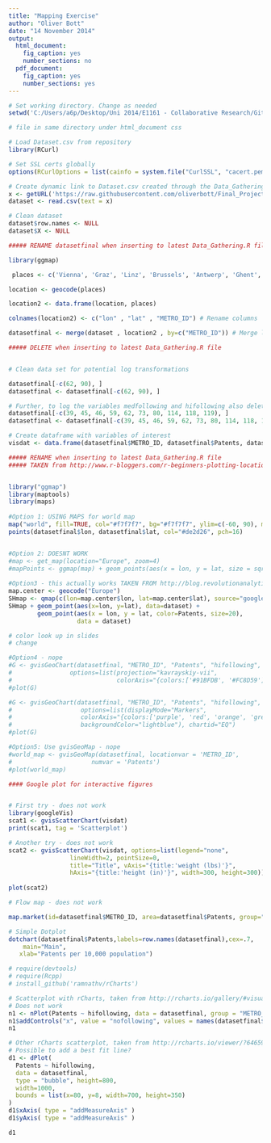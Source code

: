 ```yaml
---
title: "Mapping Exercise"
author: "Oliver Bott"
date: "14 November 2014"
output:
  html_document:
    fig_caption: yes
    number_sections: no
  pdf_document:
    fig_caption: yes
    number_sections: yes
---
```


```r
# Set working directory. Change as needed
setwd('C:/Users/a6p/Desktop/Uni 2014/E1161 - Collaborative Research/GitHub Clone/Final_Project/')

# file in same directory under html_document css

```

```r
# Load Dataset.csv from repository
library(RCurl)

# Set SSL certs globally
options(RCurlOptions = list(cainfo = system.file("CurlSSL", "cacert.pem", package = "RCurl")))

# Create dynamic link to Dataset.csv created through the Data_Gathering.R
x <- getURL('https://raw.githubusercontent.com/oliverbott/Final_Project/master/Data/Dataset.csv')
dataset <- read.csv(text = x)

# Clean dataset
dataset$row.names <- NULL
dataset$X <- NULL

```


```r
##### RENAME datasetfinal when inserting to latest Data_Gathering.R file

library(ggmap)

 places <- c('Vienna', 'Graz', 'Linz', 'Brussels', 'Antwerp', 'Ghent', 'Liege', 'Berlin', 'Hamburg', 'Munich', 'Cologne', 'Frankfurt', 'Essen', 'Stuttgart', 'Leipzig', 'Dresden', 'Dortmund', 'Dusseldorf', 'Bremen', 'Hanover', 'Bochum', 'Freiburg', 'Augsburg', 'Bonn', 'Karlsruhe', 'Duisburg', 'Mannheim', 'Aachen', 'Copenhagen', 'Tallinn', 'Madrid', 'Barcelona', 'Valencia', 'Seville', 'Zaragoza', 'Malaga', 'Palmas', 'Bilbao', 'Helsinki', 'Paris', 'Lyon', 'Toulouse', 'Strasbourg', 'Bordeaux', 'Nantes', 'Lille', 'Montpellier', 'Rennes', 'Grenoble', 'Toulon', 'Marseille', 'Nice', 'Rouen', 'Rome', 'Milan', 'Naples', 'Turin', 'Palermo', 'Genova', 'Florence', 'Bari', 'Bologna', 'Catania', 'Venice', 'Mito', 'Tokyo', 'Kofu', 'Nagoya', 'Numazu', 'Osaka', 'Okayama', 'Kurashiki', 'Fukuyama', 'Hiroshima', 'Takamatsu', 'Monterrey', 'Irapuato', 'Hague', 'Amsterdam', 'Rotterdam', 'Utrecht', 'Eindhoven', 'Oslo', 'Lisbon', 'Porto', 'Stockholm', 'Gothenburg', 'Malmo', 'Seattle', 'Portland', 'Minneapolis', 'Milwaukee', 'Madison', 'Buffalo', 'Albany', 'Detroit', 'Boston', 'Chicago', 'Providence', 'Toledo', 'Cleveland', 'Omaha', 'Akron', 'Pittsburgh', 'Harrisburg', 'Philadelphia', 'Columbus', 'Denver', 'Indianapolis', 'Dayton', 'Baltimore', 'Cincinnati', 'Washington', 'Louisville',  'Wichita', 'Richmond', 'Fresno', 'Nashville', 'Tulsa', 'Raleigh', 'Charlotte', 'Albuquerque', 'Memphis', 'Columbia', 'Atlanta', 'Phoenix',  'Dallas', 'Charleston', 'Tucson', 'Austin', 'Jacksonville', 'Houston', 'Orlando', 'Tampa', 'Miami')

location <- geocode(places)

location2 <- data.frame(location, places)

colnames(location2) <- c("lon" , "lat" , "METRO_ID") # Rename columns

datasetfinal <- merge(dataset , location2 , by=c("METRO_ID")) # Merge location vectors with main data set
```



```r
##### DELETE when inserting to latest Data_Gathering.R file


# Clean data set for potential log transformations

datasetfinal[-c(62, 90), ]
datasetfinal <- datasetfinal[-c(62, 90), ]

# Further, to log the variables medfollowing and hifollowing also delete these rows of these cities
datasetfinal[-c(39, 45, 46, 59, 62, 73, 80, 114, 118, 119), ]
datasetfinal <- datasetfinal[-c(39, 45, 46, 59, 62, 73, 80, 114, 118, 119), ]

# Create dataframe with variables of interest
visdat <- data.frame(datasetfinal$METRO_ID, datasetfinal$Patents, datasetfinal$hifollowing)

```


```r
##### RENAME when inserting to latest Data_Gathering.R file
##### TAKEN from http://www.r-bloggers.com/r-beginners-plotting-locations-on-to-a-world-map/


library("ggmap")
library(maptools)
library(maps)
 
#Option 1: USING MAPS for world map
map("world", fill=TRUE, col="#f7f7f7", bg="#f7f7f7", ylim=c(-60, 90), mar=c(0,0,0,0))
points(datasetfinal$lon, datasetfinal$lat, col="#de2d26", pch=16)


#Option 2: DOESNT WORK
#map <- get_map(location="Europe", zoom=4)
#mapPoints <- ggmap(map) + geom_points(aes(x = lon, y = lat, size = sqrt(Patents)), data(datasetfinal, alpha = .5)
                                      
#Option3 - this actually works TAKEN FROM http://blog.revolutionanalytics.com/2012/07/making-beautiful-maps-in-r-with-ggmap.html
map.center <- geocode("Europe")
SHmap <- qmap(c(lon=map.center$lon, lat=map.center$lat), source="google", maptype = 'toner', source = 'stamen', zoom=4)
SHmap + geom_point(aes(x=lon, y=lat), data=dataset) + 
        geom_point(aes(x = lon, y = lat, color=Patents, size=20), 
                   data = dataset)

# color look up in slides
# change 

#Option4 - nope
#G <- gvisGeoChart(datasetfinal, "METRO_ID", "Patents", "hifollowing",
#                options=list(projection="kavrayskiy-vii",
#                             colorAxis="{colors:['#91BFDB', '#FC8D59']}"))
#plot(G)

#G <- gvisGeoChart(datasetfinal, "METRO_ID", "Patents", "hifollowing",
#                   options=list(displayMode="Markers", 
#                   colorAxis="{colors:['purple', 'red', 'orange', 'grey']}",
#                   backgroundColor="lightblue"), chartid="EQ")
#plot(G)

#Option5: Use gvisGeoMap - nope
#world_map <- gvisGeoMap(datasetfinal, locationvar = 'METRO_ID',
#                      numvar = 'Patents')
#plot(world_map)


```

```r
#### Google plot for interactive figures


# First try - does not work
library(googleVis)
scat1 <- gvisScatterChart(visdat)
print(scat1, tag = 'Scatterplot')

# Another try - does not work
scat2 <- gvisScatterChart(visdat, options=list(legend="none",
                 lineWidth=2, pointSize=0,
                 title="Title", vAxis="{title:'weight (lbs)'}",
                 hAxis="{title:'height (in)'}", width=300, height=300))
 
plot(scat2)


```

```r
# Flow map - does not work

map.market(id=datasetfinal$METRO_ID, area=datasetfinal$Patents, group="METRO_ID", color=datasetfinal$Patents, main="FlowingData Map")

# Simple Dotplot
dotchart(datasetfinal$Patents,labels=row.names(datasetfinal),cex=.7,
    main="Main", 
   xlab="Patents per 10,000 population")

# require(devtools)
# require(Rcpp)
# install_github('ramnathv/rCharts')

# Scatterplot with rCharts, taken from http://rcharts.io/gallery/#visualizationType=scatterplot
# Does not work
n1 <- nPlot(Patents ~ hifollowing, data = datasetfinal, group = "METRO_ID", type = "scatterChart")
n1$addControls("x", value = "nofollowing", values = names(datasetfinal$nofollowing))
n1

# Other rCharts scatterplot, taken from http://rcharts.io/viewer/?6465936#.VHWMY9KG8eg
# Possible to add a best fit line?
d1 <- dPlot(
  Patents ~ hifollowing,
  data = datasetfinal,
  type = "bubble", height=800,
  width=1000,
  bounds = list(x=80, y=8, width=700, height=350)
)
d1$xAxis( type = "addMeasureAxis" )
d1$yAxis( type = "addMeasureAxis" )

d1

```

```r



```

